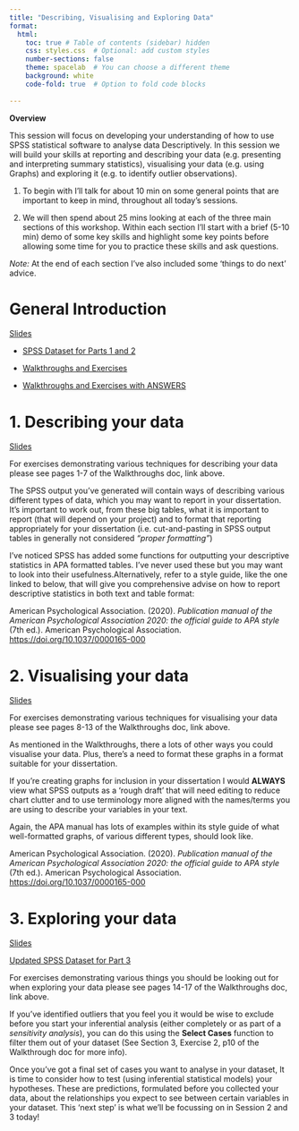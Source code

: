```yaml
---
title: "Describing, Visualising and Exploring Data"
format: 
  html:
    toc: true # Table of contents (sidebar) hidden
    css: styles.css  # Optional: add custom styles
    number-sections: false
    theme: spacelab  # You can choose a different theme
    background: white
    code-fold: true  # Option to fold code blocks
    
---
```


**Overview**

This session will focus on developing your understanding of how to use SPSS 
statistical software to analyse data Descriptively. In this session we will 
build your skills at reporting and describing your data (e.g. presenting and 
interpreting summary statistics), visualising your data (e.g. using Graphs) and exploring it (e.g. to identify outlier observations).

::: {.callout-note title="Session Structure"}
1. To begin with I'll talk for about 10 min on some general points that are 
important to keep in mind, throughout all today's sessions.

2. We will then spend about 25 mins looking at each of the three main sections of 
this workshop. Within each section I'll start with a brief (5-10 min) demo of 
some key skills and highlight some key points before allowing some time for 
you to practice these skills and ask questions.

*Note:* At the end of each section I've also included some 'things to do next' advice.
:::

# General Introduction

[Slides](../CAP_pathway_Intro_to_Stats/slides/General_Intro.pptx)

* [SPSS Dataset for Parts 1 and 2](../CAP_pathway_Intro_to_Stats/SPSS_datasets/session_1_data.sav)
 
* [Walkthroughs and Exercises](../CAP_pathway_Intro_to_Stats/exercises/Session1_Exercises.pdf)

* [Walkthroughs and Exercises with ANSWERS](../CAP_pathway_Intro_to_Stats/exercises/Session1_Exercises_with_ANSWERS.pdf)

# 1. Describing your data

[Slides](../CAP_pathway_Intro_to_Stats/slides/Describe.pptx)

For exercises demonstrating various techniques for describing your data please see pages 1-7 of the Walkthroughs doc, link above. 

::: {.callout-tip title="Further Steps"}

The SPSS output you've generated will contain ways of describing various different types of data, which you may want to report in your dissertation. It's important to work out, from these big tables, what it is important to report (that will depend on your project) and to format that reporting appropriately for your dissertation (i.e. cut-and-pasting in SPSS output tables in generally not considered *"proper formatting"*) 

I've noticed SPSS has added some functions for outputting your descriptive statistics in APA formatted tables. I've never used these but you may want to look into their usefulness.Alternatively, refer to a style guide, like the one linked to below, that will give you comprehensive advise on how to report descriptive statistics in both
text and table format: 

American Psychological Association. (2020). *Publication manual of the American Psychological Association 2020: the official guide to APA style* (7th ed.). American Psychological Association. <https://doi.org/10.1037/0000165-000>

:::

# 2. Visualising your data

[Slides](../CAP_pathway_Intro_to_Stats/slides/Visualise.pptx)

For exercises demonstrating various techniques for visualising your data please see pages 8-13 of the Walkthroughs doc, link above. 

::: {.callout-tip title="Further Steps"}

As mentioned in the Walkthroughs, there a lots of other ways you could visualise your data. Plus, there's a need to format these graphs in a format suitable for your dissertation. 

If you're creating graphs for inclusion in your dissertation I would **ALWAYS** view what SPSS outputs as a 'rough draft' that will need editing to reduce chart clutter and to use terminology more aligned with the names/terms you are using to describe your variables in your text. 

Again, the APA manual has lots of examples within its style guide of what well-formatted graphs, of various different types, should look like. 

American Psychological Association. (2020). *Publication manual of the American Psychological Association 2020: the official guide to APA style* (7th ed.). American Psychological Association. <https://doi.org/10.1037/0000165-000>

:::

# 3. Exploring your data

[Slides](../CAP_pathway_Intro_to_Stats/slides/Explore.pptx)

[Updated SPSS Dataset for Part 3](../CAP_pathway_Intro_to_Stats/SPSS_datasets/session_1_data_Ex3.sav)

For exercises demonstrating various things you should be looking out for
when exploring your data please see pages 14-17 of the Walkthroughs doc, link above. 

::: {.callout-tip title="Further Steps"}

If you've identified outliers that you feel you it would be wise to exclude before you start your inferential analysis (either completely or as part of 
a *sensitivity analysis*), you can do this using the **Select Cases** function to filter them out of your dataset (See Section 3, Exercise 2, p10 of the Walkthrough doc for more info).

Once you've got a final set of cases you want to analyse in your dataset, It is time to consider how to test (using inferential statistical models) your hypotheses. These are predictions, formulated before you collected your data, about the relationships you expect to see between certain variables in your dataset. This 'next step' is what we'll be focussing on in Session 2 and 3 today! 

:::











